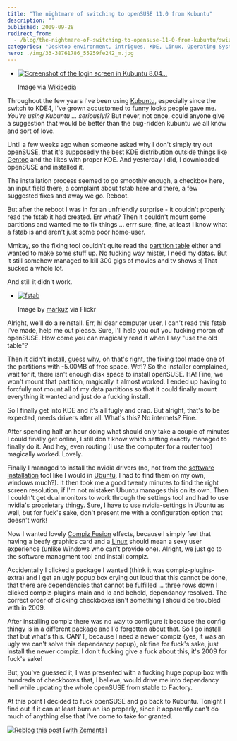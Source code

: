 ```yaml
---
title: "The nightmare of switching to openSUSE 11.0 from Kubuntu"
description: ""
published: 2009-09-28
redirect_from:
  - /blog/the-nightmare-of-switching-to-opensuse-11-0-from-kubuntu/swizec/746
categories: "Desktop environment, intrigues, KDE, Linux, Operating Systems, Uncategorized"
hero: ./img/33-38761786_55259fe242_m.jpg
---
```


- [![Screenshot of the login screen in Kubuntu 8.04...](http://upload.wikimedia.org/wikipedia/commons/thumb/1/10/Kubuntu_8.04_login_screen.png/300px-Kubuntu_8.04_login_screen.png "Screenshot of the login screen in Kubuntu 8.04...")](http://commons.wikipedia.org/wiki/Image:Kubuntu_8.04_login_screen.png)

  Image via [Wikipedia](http://commons.wikipedia.org/wiki/Image:Kubuntu_8.04_login_screen.png)

Throughout the few years I've been using [Kubuntu](http://en.wikipedia.org/wiki/Kubuntu "Kubuntu"), especially since the switch to KDE4, I've grown accustomed to funny looks people gave me. _You're using Kubuntu ... seriously!?_ But never, not once, could anyone give a suggestion that would be better than the bug-ridden kubuntu we all know and sort of love.

Until a few weeks ago when someone asked why I don't simply try out [openSUSE](http://en.wikipedia.org/wiki/OpenSUSE "OpenSUSE"), that it's supposedly the best [KDE](http://en.wikipedia.org/wiki/KDE "KDE") distribution outside things like [Gentoo](http://en.wikipedia.org/wiki/Gentoo_Linux "Gentoo Linux") and the likes with proper KDE. And yesterday I did, I downloaded openSUSE and installed it.

The installation process seemed to go smoothly enough, a checkbox here, an input field there, a complaint about fstab here and there, a few suggested fixes and away we go. Reboot.

But after the reboot I was in for an unfriendly surprise - it couldn't properly read the fstab it had created. Err what? Then it couldn't mount some partitions and wanted me to fix things ... errr sure, fine, at least I know what a fstab is and aren't just some poor home-user.

Mmkay, so the fixing tool couldn't quite read the [partition table](http://en.wikipedia.org/wiki/Disk_partitioning "Disk partitioning") either and wanted to make some stuff up. No fucking way mister, I need my datas. But it still somehow managed to kill 300 gigs of movies and tv shows :( That sucked a whole lot.

And still it didn't work.

- [![fstab](./img/33-38761786_55259fe242_m.jpg "fstab")](http://www.flickr.com/photos/12345574@N00/38761786)

  Image by [markuz](http://www.flickr.com/photos/12345574@N00/38761786) via Flickr

Alright, we'll do a reinstall. Err, hi dear computer user, I can't read this fstab I've made, help me out please. Sure, I'll help you out you fucking moron of openSUSE. How come you can magically read it when I say "use the old table"?

Then it didn't install, guess why, oh that's right, the fixing tool made one of the partitions with -5.00MB of free space. Wtf!? So the installer complained, wait for it, there isn't enough disk space to install openSUSE. HA! Fine, we won't mount that partition, magically it almost worked. I ended up having to forcfully not mount all of my data partitions so that it could finally mount everything it wanted and just do a fucking install.

So I finally get into KDE and it's all fugly and crap. But alright, that's to be expected, needs drivers after all. What's this? No internets? Fine.

After spending half an hour doing what should only take a couple of minutes I could finally get online, I still don't know which setting exactly managed to finally do it. And hey, even routing (I use the computer for a router too) magically worked. Lovely.

Finally I managed to install the nvidia drivers (no, not from the [software installation](http://en.wikipedia.org/wiki/Installation_%28computer_programs%29 "Installation (computer programs)") tool like I would in [Ubuntu](http://en.wikipedia.org/wiki/Ubuntu "Ubuntu"), I had to find them on my own, windows much?). It then took me a good twenty minutes to find the right screen resolution, if I'm not mistaken Ubuntu manages this on its own. Then I couldn't get dual monitors to work through the settings tool and had to use nvidia's proprietary thingy. Sure, I have to use nvidia-settings in Ubuntu as well, but for fuck's sake, don't present me with a configuration option that doesn't work!

Now I wanted lovely [Compiz Fusion](http://en.wikipedia.org/wiki/Compiz_Fusion "Compiz Fusion") effects, because I simply feel that having a beefy graphics card and a [Linux](http://en.wikipedia.org/wiki/Linux "Linux") should mean a sexy user experience (unlike Windows who can't provide one). Alright, we just go to the software managment tool and install compiz.

Accidentally I clicked a package I wanted (think it was compiz-plugins-extra) and I get an ugly popup box crying out loud that this cannot be done, that there are dependencies that cannot be fulfilled ... three rows down I clicked compiz-plugins-main and lo and behold, dependancy resolved. The correct order of clicking checkboxes isn't something I should be troubled with in 2009.

After installing compiz there was no way to configure it because the config thingy is in a different package and I'd forgotten about that. So I go install that but what's this. CAN'T, because I need a newer compiz (yes, it was an ugly we can't solve this dependancy popup), ok fine for fuck's sake, just install the newer compiz. I don't fucking give a fuck about this, it's 2009 for fuck's sake!

But, you've guessed it, I was presented with a fucking huge popup box with hundreds of checkboxes that, I believe, would drive me into dependancy hell while updating the whole openSUSE from stable to Factory.

At this point I decided to fuck openSUSE and go back to Kubuntu. Tonight I find out if it can at least burn an iso properly, since it apparently can't do much of anything else that I've come to take for granted.

[![Reblog this post [with Zemanta]](http://img.zemanta.com/reblog_e.png?x-id=c53c0870-b604-4ac7-b470-24e8abd5161a)](http://reblog.zemanta.com/zemified/c53c0870-b604-4ac7-b470-24e8abd5161a/ "Reblog this post [with Zemanta]")

